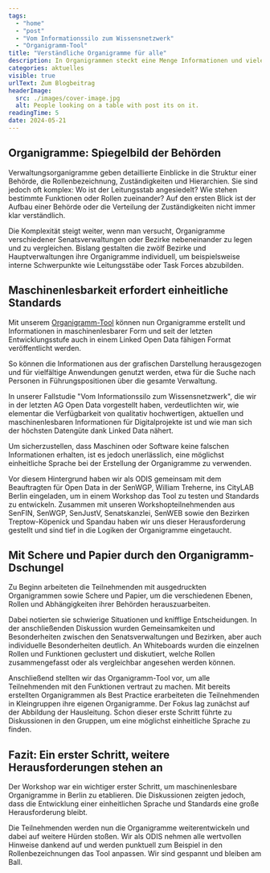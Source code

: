 ```yaml
---
tags:
  - "home"
  - "post"
  - "Vom Informationssilo zum Wissensnetzwerk"
  - "Organigramm-Tool"
title: "Verständliche Organigramme für alle"
description: In Organigrammen steckt eine Menge Informationen und viele Anwendungspotenziale, wenn es uns gelingt ihre Logiken zu verstehen und einheitliche Standards zu entwickeln. Wir haben versucht den Organigramm-Dschungel zu durchdringen.
categories: aktuelles
visible: true
urlText: Zum Blogbeitrag
headerImage:
  src: ./images/cover-image.jpg
  alt: People looking on a table with post its on it.
readingTime: 5
date: 2024-05-21
---
```


## Organigramme: Spiegelbild der Behörden

Verwaltungsorganigramme geben detaillierte Einblicke in die Struktur einer Behörde, die Rollenbezeichnung, Zuständigkeiten und Hierarchien. Sie sind jedoch oft komplex: Wo ist der Leitungsstab angesiedelt? Wie stehen bestimmte Funktionen oder Rollen zueinander? Auf den ersten Blick ist der Aufbau einer Behörde oder die Verteilung der Zuständigkeiten nicht immer klar verständlich.

Die Komplexität steigt weiter, wenn man versucht, Organigramme verschiedener Senatsverwaltungen oder Bezirke nebeneinander zu legen und zu vergleichen. Bislang gestalten die zwölf Bezirke und Hauptverwaltungen ihre Organigramme individuell, um beispielsweise interne Schwerpunkte wie Leitungsstäbe oder Task Forces abzubilden.




<ContentSection class="sm:px-6">
<ImageSection class="sm:container sm:mx-auto"
src={image}
caption="Auf dem Whiteboard wird deutlich, wie unterschiedlich allein die Organigramme der anwesenden Behörden sind."
/>
</ContentSection>


<ImageSection
src={image1}
caption="Anhand der einzelnen Organigramme haben wir die verschiedenen Funktionen und Rollen notiert und diskutiert."
/>



## Maschinenlesbarkeit erfordert einheitliche Standards

Mit unserem [Organigramm-Tool](https://organigramme.odis-berlin.de) können nun Organigramme erstellt und Informationen in maschinenlesbarer Form und seit der letzten Entwicklungsstufe auch in einem Linked Open Data fähigen Format veröffentlicht werden. 

<ProjectReference slug="2023-07-organigramm-tool" />

So können die Informationen aus der grafischen Darstellung herausgezogen und für vielfältige Anwendungen genutzt werden, etwa für die Suche nach Personen in Führungspositionen über die gesamte Verwaltung. 

In unserer Fallstudie "Vom Informationssilo zum Wissensnetzwerk", die wir in der letzten AG Open Data vorgestellt haben, verdeutlichten wir, wie elementar die Verfügbarkeit von qualitativ hochwertigen, aktuellen und maschinenlesbaren Informationen für Digitalprojekte ist und wie man sich der höchsten Datengüte dank Linked Data nähert.

<AktuellesReference slug="2024-03-28-linked-open-data" />

Um sicherzustellen, dass Maschinen oder Software keine falschen Informationen erhalten, ist es jedoch unerlässlich, eine möglichst einheitliche Sprache bei der Erstellung der Organigramme zu verwenden.



Vor diesem Hintergrund haben wir als ODIS gemeinsam mit dem Beauftragten für Open Data in der SenWGP, William Treherne, ins CityLAB Berlin eingeladen, um in einem Workshop das Tool zu testen und Standards zu entwickeln. Zusammen mit unseren Workshopteilnehmenden aus SenFIN, SenWGP, SenJustV, Senatskanzlei, SenWEB sowie den Bezirken Treptow-Köpenick und Spandau haben wir uns dieser Herausforderung gestellt und sind tief in die Logiken der Organigramme eingetaucht.


<ContentSection class="sm:px-6">
<ImageSection class="sm:container sm:mx-auto"
src={image2}
caption="Mögliche Standards und offene Fragen werden an einem Beispiel Organigramm diskutiert."
/>
</ContentSection>


## Mit Schere und Papier durch den Organigramm-Dschungel

Zu Beginn arbeiteten die Teilnehmenden mit ausgedruckten Organigrammen sowie Schere und Papier, um die verschiedenen Ebenen, Rollen und Abhängigkeiten ihrer Behörden herauszuarbeiten. 

Dabei notierten sie schwierige Situationen und knifflige Entscheidungen. In der anschließenden Diskussion wurden Gemeinsamkeiten und Besonderheiten zwischen den Senatsverwaltungen und Bezirken, aber auch individuelle Besonderheiten deutlich. An Whiteboards wurden die einzelnen Rollen und Funktionen geclustert und diskutiert, welche Rollen zusammengefasst oder als vergleichbar angesehen werden können.

Anschließend stellten wir das Organigramm-Tool vor, um alle Teilnehmenden mit den Funktionen vertraut zu machen. Mit bereits erstellten Organigrammen als Best Practice erarbeiteten die Teilnehmenden in Kleingruppen ihre eigenen Organigramme. Der Fokus lag zunächst auf der Abbildung der Hausleitung. Schon dieser erste Schritt führte zu Diskussionen in den Gruppen, um eine möglichst einheitliche Sprache zu finden.


<ContentSection class="sm:px-6">
<ImageSection class="sm:container sm:mx-auto"
src={image4}
caption='Mit Schere wird die Papier-Version des Organigramms "filitiert" und in logische Einheiten zerlegt.'
/>
</ContentSection>


<ImageSection
src={image5}
caption="Gemeinsam diskutieren wir die nächsten Schritte."
/>


## Fazit: Ein erster Schritt, weitere Herausforderungen stehen an

Der Workshop war ein wichtiger erster Schritt, um maschinenlesbare Organigramme in Berlin zu etablieren. Die Diskussionen zeigten jedoch, dass die Entwicklung einer einheitlichen Sprache und Standards eine große Herausforderung bleibt. 

Die Teilnehmenden werden nun die Organigramme weiterentwickeln und dabei auf weitere Hürden stoßen. Wir als ODIS nehmen alle wertvollen Hinweise dankend auf und werden punktuell zum Beispiel in den Rollenbezeichnungen das Tool anpassen. Wir sind gespannt und bleiben am Ball.



